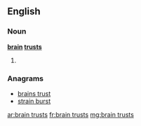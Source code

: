 ==English==

===Noun===
'''[[brain]] [[trust]]s'''

# {{plural of|brain trust}}

===Anagrams===
* [[brains trust#English|brains trust]]
* [[strain burst#English|strain burst]]

[[ar:brain trusts]]
[[fr:brain trusts]]
[[mg:brain trusts]]